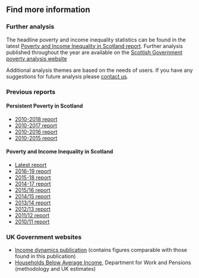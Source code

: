 ## Find more information

### Further analysis

The headline poverty and income inequality statistics can be found in the latest [Poverty and Income Inequality in Scotland report](./). Further analysis published throughout the year are available on the [Scottish Government poverty analysis website](www.gov.scot/collections/poverty-and-income-inequality-statistics/)

Additional analysis themes are based on the needs of users. If you have any suggestions for future analysis please [contact us](#contact).

### Previous reports

#### Persistent Poverty in Scotland

- [2010-2018 report](https://www.gov.scot/about/how-government-is-run/statistics-and-research/www.gov.scot/publications/persistent-poverty-scotland-2010-2018/)
- [2010-2017 report](https://www.gov.scot/about/how-government-is-run/statistics-and-research/www.gov.scot/publications/persistent-poverty-scotland-2010-2017/)
- [2010-2016 report](https://www.gov.scot/about/how-government-is-run/statistics-and-research/www.gov.scot/publications/persistent-poverty-scotland-2010-2016/)
- [2010-2015 report](https://www.gov.scot/about/how-government-is-run/statistics-and-research/www.gov.scot/publications/persistent-poverty-scotland-2010-2015/)

#### Poverty and Income Inequality in Scotland

- [Latest report](./)
- [2016-19 report](www.gov.scot/publications/poverty-income-inequality-scotland-2016-19/)
- [2015-18 report](www.gov.scot/publications/poverty-income-inequality-scotland-2015-18/)
- [2014-17 report](www.gov.scot/publications/poverty-income-inequality-scotland-2014-17/)
- [2015/16 report](www.gov.scot/publications/poverty-income-inequality-scotland-2015-16/)
- [2014/15 report](www.gov.scot/publications/poverty-income-inequality-scotland-2014-15/)
- [2013/14 report](www.gov.scot/publications/poverty-income-inequality-scotland-2013-14/)
- [2012/13 report](www.gov.scot/publications/poverty-income-inequality-scotland-2012-13/)
- [2011/12 report](www.gov.scot/publications/poverty-income-inequality-scotland-2011-12/)
- [2010/11 report](www.gov.scot/publications/poverty-income-inequality-scotland-2010-11/)

### UK Government websites

- [Income dynamics publication](www.gov.uk/government/statistics/income-dynamics-experimental) (contains figures comparable with those found in this publication)
- [Households Below Average Income](www.gov.uk/government/collections/households-below-average-income-hbai--2), Department for Work and Pensions (methodology and UK estimates)
